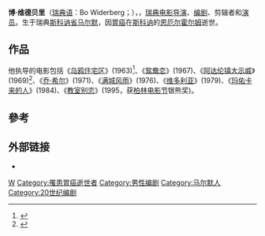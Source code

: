 {{noteTA
|T=zh-hans:博·维德贝里;zh-hant:波·維德伯格;
|1=zh-hans:博·维德贝里;zh-hant:波·維德伯格;
|2=zh-hans:维德贝里;zh-hant:維德伯格;
}}
'''博·维德贝里'''（[[瑞典语|瑞典语]]：Bo Widerberg；{{bd|1930年|6月8日|1997年|5月1日}}），{{IPA-sv|ˈbuː ˈvîːdɛrbærj|lang}}，[[瑞典|瑞典]][[电影|电影]][[导演|导演]]、[[编剧|编剧]]、剪辑者和[[演员|演员]]。生于瑞典[[斯科讷省|斯科讷省]][[马尔默|马尔默]]，因[[胃癌|胃癌]]在[[斯科讷|斯科讷]]的[[恩厄尔霍尔姆|恩厄尔霍尔姆]]逝世。

==作品==
他执导的电影包括《[[乌鸦住宅区|乌鸦住宅区]]》(1963)<ref name="Oscars1965">{{Cite web |url=http://www.oscars.org/awards/academyawards/legacy/ceremony/37th-winners.html |title=The 37th Academy Awards (1965) Nominees and Winners |accessdate=2011-11-05 |work=oscars.org |archive-date=2014-10-06 |archive-url=https://web.archive.org/web/20141006114204/http://www.oscars.org/awards/academyawards/legacy/ceremony/37th-winners.html |dead-url=yes }}</ref>、《[[鸳鸯恋|鸳鸯恋]]》(1967)、《[[阿达伦镇大示威|阿达伦镇大示威]]》(1969)<ref name="Cannes1969">{{cite web |url=http://www.festival-cannes.com/en/archives/ficheFilm/id/2544/year/1969.html |title=Festival de Cannes: Ådalen 31 |accessdate=2009-04-05 |work=festival-cannes.com |archive-date=2014-10-19 |archive-url=https://web.archive.org/web/20141019114800/http://www.festival-cannes.com/en/archives/ficheFilm/id/2544/year/1969.html |dead-url=no }}</ref>、《[[乔·希尔_(电影)|乔·希尔]]》(1971)、《[[满城风雨|满城风雨]]》(1976)、《[[维多利亚_(1979年电影)|维多利亚]]》(1979)、《[[玛佑卡来的人|玛佑卡来的人]]》(1984)、《[[教室别恋|教室别恋]]》(1995，获[[柏林电影节|柏林电影节]]银熊奖)。

==參考==
{{reflist}}

==外部链接==
*{{imdb|0927090}}

{{Authority control}}
[[Category:瑞典电影导演|W]]
[[Category:罹患胃癌逝世者|Category:罹患胃癌逝世者]]
[[Category:男性编剧|Category:男性编剧]]
[[Category:马尔默人|Category:马尔默人]]
[[Category:20世纪编剧|Category:20世纪编剧]]